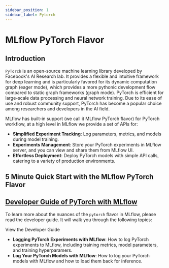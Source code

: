 ```yaml
---
sidebar_position: 1
sidebar_label: Pytorch
---
```



# MLflow PyTorch Flavor

## Introduction

`PyTorch` is an open-source machine learning library developed by Facebook's AI Research lab. It provides a flexible
and intuitive framework for deep learning and is particularly favored for its dynamic computation graph (eager mode),
which provides a more pythonic development flow compared to static graph frameworks (graph mode). PyTorch is
efficient for large-scale data processing and neural network training. Due to its ease of use and robust
community support, PyTorch has become a popular choice among researchers and developers in the AI field.

MLflow has built-in support (we call it MLflow PyTorch flavor) for PyTorch workflow, at a high level
in MLflow we provide a set of APIs for:

- **Simplified Experiment Tracking**: Log parameters, metrics, and models during model training.
- **Experiments Management**: Store your PyTorch experiments in MLflow server, and you can view and share them from MLflow UI.
- **Effortless Deployment**: Deploy PyTorch models with simple API calls, catering to a variety of production environments.

## 5 Minute Quick Start with the MLflow PyTorch Flavor

<CardGroup>
  <PageCard headerText="Quickstart with MLflow PyTorch Flavor" link="/deep-learning/pytorch/quickstart/pytorch_quickstart" text="Learn how to leverage MLflow for tracking PyTorch experiments and models." />
</CardGroup>

## [Developer Guide of PyTorch with MLflow](/deep-learning/pytorch/guide)

To learn more about the nuances of the `pytorch` flavor in MLflow, please read the developer guide. It will walk you
through the following topics:

<p>
  <Link className="button button--primary" style={{ display: "inline-block" }} to="guide">
    <span>View the Developer Guide</span>
  </Link>
</p>

- **Logging PyTorch Experiments with MLflow**: How to log PyTorch experiments to MLflow, including training metrics,
  model parameters, and training hyperparamers.
- **Log Your PyTorch Models with MLflow**: How to log your PyTorch models with MLflow and how to load them back
  for inference.
